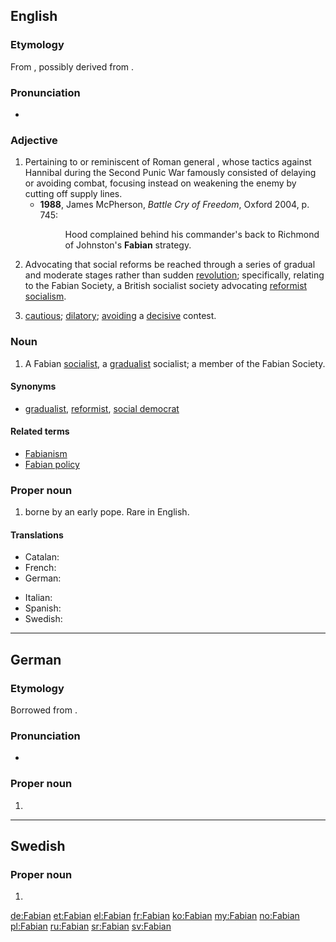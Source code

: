 {{also|Fabián}}
==English==

===Etymology===
From {{etyl|la}} {{term|Fabianus||belonging to Fabius|lang=la}}, possibly derived from {{term|faba||bean|lang=la}}.

===Pronunciation===
* {{IPA|/ˈfeɪbiən/|lang=en}}

===Adjective===
{{en-adj}}

# Pertaining to or reminiscent of Roman general {{w|Fabius Maximus}}, whose tactics against Hannibal during the Second Punic War famously consisted of delaying or avoiding combat, focusing instead on weakening the enemy by cutting off supply lines.
#* '''1988''', James McPherson, ''Battle Cry of Freedom'', Oxford 2004, p. 745:
#*: Hood complained behind his commander's back to Richmond of Johnston's '''Fabian''' strategy. 
# Advocating that social reforms be reached through a series of gradual and moderate stages rather than sudden [[revolution]]; specifically, relating to the Fabian Society, a British socialist society advocating [[reformist]] [[socialism]].
# {{by extension}} [[cautious]]; [[dilatory]]; [[avoiding]] a [[decisive]] contest.

===Noun===
{{en-noun}}

# A Fabian [[socialist]], a [[gradualist]] socialist; a member of the Fabian Society.

====Synonyms====
* {{sense|gradualist socialist}} [[gradualist]], [[reformist]], [[social democrat]]

====Related terms====
* [[Fabianism]]
* [[Fabian policy]]

===Proper noun===
{{en-proper noun}}

# {{given name|male|from=Latin}} borne by an early pope. Rare in English.

====Translations====
{{trans-top|male given name}}
* Catalan: {{t-|ca|Fabià}}
* French: {{t+|fr|Fabien}}
* German: {{t+|de|Fabian}}
{{trans-mid}}
* Italian: {{t+|it|Fabiano}}
* Spanish: {{t+|es|Fabián}}
* Swedish: {{t+|sv|Fabian}}
{{trans-bottom}}

----

==German==

===Etymology===
Borrowed from {{etyl|la|de}} {{term|Fabianus||belonging to Fabius|lang=la}}.

===Pronunciation===
* {{IPA|/ˈfaːbian/|lang=de}}

===Proper noun===
{{head|de|proper noun}}

# {{given name|male|lang=de}}

----

==Swedish==

===Proper noun===
{{head|sv|proper noun}}

# {{given name|male|lang=sv}}

[[de:Fabian]]
[[et:Fabian]]
[[el:Fabian]]
[[fr:Fabian]]
[[ko:Fabian]]
[[my:Fabian]]
[[no:Fabian]]
[[pl:Fabian]]
[[ru:Fabian]]
[[sr:Fabian]]
[[sv:Fabian]]